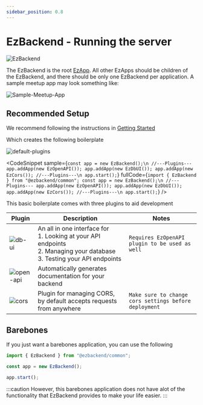 ```yaml
---
sidebar_position: 0.8
---
```


# EzBackend - Running the server


![EzBackend](../assets/ez-backend.png)

The EzBackend is the root [EzApp](./basic-routing). All other EzApps should be children of the EzBackend, and there should be only one EzBackend per application. A sample meetup app may look something like:

![Sample-Meetup-App](../assets/meetup-example.png)

## Recommended Setup

We recommend following the instructions in [Getting Started](../getting-started)

Which creates the following boilerplate

![default-plugins](../assets/default-plugins.png)

<CodeSnippet
  sample={`const app = new EzBackend();\n
//---Plugins---
app.addApp(new EzOpenAPI());
app.addApp(new EzDbUI());
app.addApp(new EzCors());
//---Plugins---\n
app.start();`}
  fullCode={`import { EzBackend } from "@ezbackend/common";
const app = new EzBackend();\n
//---Plugins---
app.addApp(new EzOpenAPI());
app.addApp(new EzDbUI());
app.addApp(new EzCors());
//---Plugins---\n
app.start();`}
/>

This basic boilerplate comes with three plugins to aid development

|Plugin|Description|Notes|
|-|-|-|
|![db-ui](../assets/ez-db-ui.png)|An all in one interface for <br/>1. Looking at your API endpoints <br/>2. Managing your database<br/>3. Testing your API endpoints|`Requires EzOpenAPI plugin to be used as well`|
|![open-api](../assets/ez-open-api.png)|Automatically generates documentation for your backend||
|![cors](../assets/ez-cors.png)|Plugin for managing CORS, by default accepts requests from anywhere| `Make sure to change cors settings before deployment`|

## Barebones

If you just want a barebones application, you can use the following

```ts
import { EzBackend } from "@ezbackend/common";

const app = new EzBackend();

app.start();
```

:::caution
However, this barebones application does not have alot of the functionality that EzBackend provides to make your life easier.
:::
